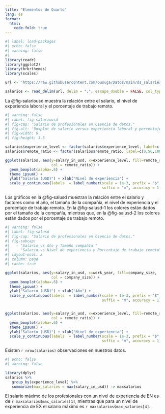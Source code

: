 ```yaml
---
title: "Elementos de Quarto"
lang: es
format:
  html:
    code-fold: true
---
```


```r
#| label: load-packages
#| echo: false
#| warning: false
#| 
library(readr)
library(ggplot2)
library(hrbrthemes)
library(scales)

url <- 'https://raw.githubusercontent.com/ousuga/Datos/main/ds_salaries.csv'

salarios <- read_delim(url, delim = ";", escape_double = FALSE, col_types = cols(work_year = col_character(), remote_ratio = col_character()), trim_ws = TRUE)
```

La @fig-salariousd muestra la relación entre el salario, el nivel de experiencia laboral y el porcentaje de trabajo remoto.

```r
#| warning: false
#| label: fig-salariousd
#| fig-cap: "Salario de profesionales en Ciencia de datos."
#| fig-alt: "Boxplot de salario versus experiencia laboral y porcentaje de trabajo remoto."
#| fig-width: 6
#| fig-height: 3.5

salarios$experience_level <- factor(salarios$experience_level, label=c("EN", "MI", "SE", "EX"))
salarios$remote_ratio <- factor(salarios$remote_ratio, label=c(0,50,100))

ggplot(salarios, aes(y=salary_in_usd, x=experience_level, fill=remote_ratio, 
                     col = remote_ratio)) +
  geom_boxplot(alpha=.6) +
  theme_ipsum() +
  ylab("Salario (USD)") + xlab("Nivel de experiencia") + 
  scale_y_continuous(labels  = label_number(scale = 1e-3, prefix = "$", 
                                            suffix = "m", accuracy = 1)) 
```

Los gráficos en la @fig-salusd muestran la relación entre el salario y factores como el año, el tamaño de la compañía, el nivel de experiencia y el porcentaje de trabajo remoto. 
En la @fig-salusd-1 los colores están dados por el tamaño de la compañía, mientras que, en la @fig-salusd-2 los colores están dados por el porcentaje de trabajo remoto.

```r
#| warning: false
#| label: fig-salusd
#| fig-cap: "Salario de profesionales en Ciencia de datos."
#| fig-subcap:
#|   - "Salario vs Año y Tamaño compañía "
#|   - "Salario vs Nivel de experiencia y Porcentaje de trabajo remoto"
#| layout-ncol: 2
#| column: page
#| cache: true

ggplot(salarios, aes(y=salary_in_usd, x=work_year, fill=company_size, 
                     col = company_size)) +
  geom_boxplot(alpha=.6) +
  theme_ipsum() +
  ylab("Salario (USD)") + xlab("Año") + 
  scale_y_continuous(labels  = label_number(scale = 1e-3, prefix = "$", 
                                            suffix = "m", accuracy = 1)) 


ggplot(salarios, aes(y=salary_in_usd, x=experience_level, fill=remote_ratio, 
                     col = remote_ratio)) +
  geom_boxplot(alpha=.6) +
  theme_ipsum() +
  ylab("Salario (USD)") + xlab("Nivel de experiencia") + 
  scale_y_continuous(labels  = label_number(scale = 1e-3, prefix = "$", 
                                            suffix = "m", accuracy = 1)) 


```

Existen `r nrow(salarios)` observaciones en nuestros datos.

```r
#| echo: false
#| warning: false

library(dplyr)
salarios %>%
   group_by(experience_level) %>%
   summarize(max_salaries = max(salary_in_usd)) -> maxsalarios
```

El salario máximo de los profesionales con un nivel de experiencia de EN es de `r maxsalarios$max_salaries[1]`, mientras que para un nivel de experiencia de EX el salario máximo es `r maxsalarios$max_salaries[4]`.